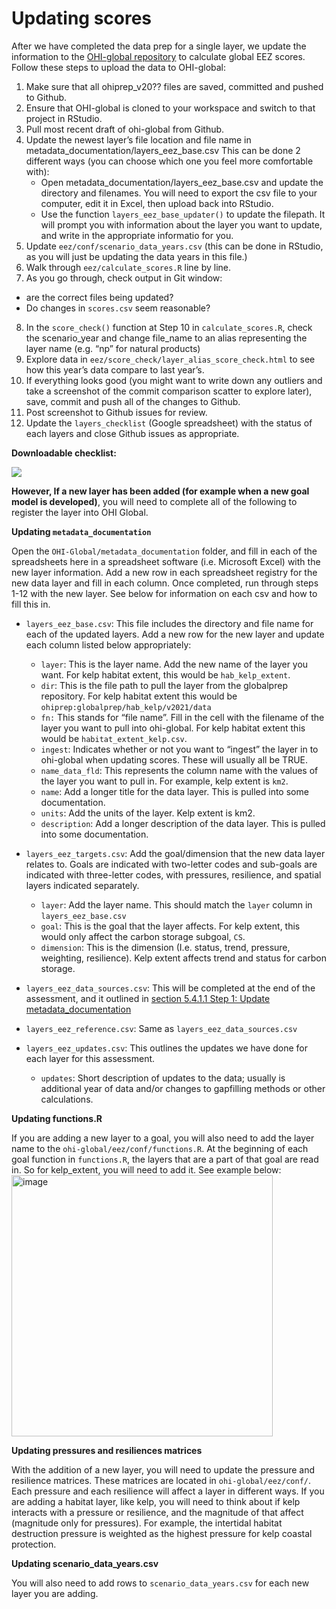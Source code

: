 # Updating scores

After we have completed the data prep for a single layer, we update the information to the [OHI-global repository](https://github.com/OHI-Science/ohi-global) to calculate global EEZ scores. Follow these steps to upload the data to OHI-global: 

1. Make sure that all ohiprep_v20?? files are saved, committed and pushed to Github.
2. Ensure that OHI-global is cloned to your workspace and switch to that project in RStudio.
3. Pull most recent draft of ohi-global from Github. 
4. Update the newest layer's file location and file name in metadata_documentation/layers_eez_base.csv This can be done 2 different ways (you can choose which one you feel more comfortable with): 
   - Open metadata_documentation/layers_eez_base.csv and update the directory and filenames. You will need to export the csv file to your computer, edit it in Excel, then upload back into RStudio. 
   - Use the function `layers_eez_base_updater()` to update the filepath. It will prompt you with information about the layer you want to update, and write in the appropriate informatio for you. 
5. Update `eez/conf/scenario_data_years.csv` (this can be done in RStudio, as you will just be updating the data years in this file.)
6. Walk through `eez/calculate_scores.R` line by line.
7. As you go through, check output in Git window:
 - are the correct files being updated? 
 - Do changes in `scores.csv` seem reasonable?
8. In the `score_check()` function at Step 10 in `calculate_scores.R`, check the scenario_year and change file_name to an alias representing the layer name (e.g. "np" for natural products)
9. Explore data in `eez/score_check/layer_alias_score_check.html` to see how this year's data compare to last year's. 
10. If everything looks good (you might want to write down any outliers and take a screenshot of the commit comparison scatter to explore later), save, commit and push all of the changes to Github. 
11. Post screenshot to Github issues for review. 
12. Update the `layers_checklist` (Google spreadsheet) with the status of each layers and close Github issues as appropriate.


**Downloadable checklist:**

![](https://docs.google.com/drawings/d/e/2PACX-1vR2O34eRTfr6ekZBVXXwsqLwq_BJaSWauXrTHebhLYTgsAuKPccrIk3_gKeJCXvuL-Pxg_anSm2yDNs/pub?w=927&h=585)


**However, If a new layer has been added (for example when a new goal model is developed)**, you will need to complete all of the following to register the layer into OHI Global. 


**Updating `metadata_documentation`**

Open the `OHI-Global/metadata_documentation` folder, and fill in each of the spreadsheets here in a spreadsheet software (i.e. Microsoft Excel) with the new layer information. Add a new row in each spreadsheet registry for the new data layer and fill in each column. Once completed, run through steps 1-12 with the new layer. See below for information on each csv and how to fill this in. 

 - `layers_eez_base.csv`: This file includes the directory and file name for each of the updated layers. Add a new row for the new layer and update each column listed below appropriately: 
    - `layer`: This is the layer name. Add the new name of the layer you want. For kelp habitat extent, this would be `hab_kelp_extent`.
    - `dir`: This is the file path to pull the layer from the globalprep repository. For kelp habitat extent this would be `ohiprep:globalprep/hab_kelp/v2021/data`
    - `fn:` This stands for "file name". Fill in the cell with the filename of the layer you want to pull into ohi-global. For kelp habitat extent this would be `habitat_extent_kelp.csv`.
    - `ingest`: Indicates whether or not you want to "ingest" the layer in to ohi-global when updating scores. These will usually all be TRUE. 
    - `name_data_fld`: This represents the column name with the values of the layer you want to pull in. For example, kelp extent is `km2`. 
    - `name`: Add a longer title for the data layer. This is pulled into some documentation. 
    - `units`: Add the units of the layer. Kelp extent is km2. 
    - `description`: Add a longer description of the data layer. This is pulled into some documentation. 


 - `layers_eez_targets.csv`: Add the goal/dimension that the new data layer relates to. Goals are indicated with two-letter codes and sub-goals are indicated with three-letter codes, with pressures, resilience, and spatial layers indicated separately.
    - `layer`: Add the layer name. This should match the `layer` column in `layers_eez_base.csv`
    - `goal`: This is the goal that the layer affects. For kelp extent, this would only affect the carbon storage subgoal, `CS`. 
    - `dimension`: This is the dimension (I.e. status, trend, pressure, weighting, resilience). Kelp extent affects trend and status for carbon storage. 


 - `layers_eez_data_sources.csv`: This will be completed at the end of the assessment, and it outlined in [section 5.4.1.1 Step 1: Update metadata_documentation](http://ohi-science.org/ohi-global-guide/finalizing-the-global-assessment.html#step-1-update-metadata_documentation)

 - `layers_eez_reference.csv`: Same as `layers_eez_data_sources.csv`

 - `layers_eez_updates.csv`: This outlines the updates we have done for each layer for this assessment. 
    - `updates`: Short description of updates to the data; usually is additional year of data and/or changes to gapfilling methods or other calculations.
    
    
**Updating functions.R**

If you are adding a new layer to a goal, you will also need to add the layer name to the `ohi-global/eez/conf/functions.R`. At the beginning of each goal function in `functions.R`, the layers that are a part of that goal are read in. So for kelp_extent, you will need to add it. See example below: 
<img width="418" alt="image" src="https://user-images.githubusercontent.com/33332753/184976526-da9e66f7-5eee-4e62-9f52-261156045d40.png">

**Updating pressures and resiliences matrices**

With the addition of a new layer, you will need to update the pressure and resilience matrices. These matrices are located in `ohi-global/eez/conf/`. Each pressure and each resilience will affect a layer in different ways. If you are adding a habitat layer, like kelp, you will need to think about if kelp interacts with a pressure or resilience, and the magnitude of that affect (magnitude only for pressures). For example, the intertidal habitat destruction pressure is weighted as the highest pressure for kelp coastal protection. 


**Updating scenario_data_years.csv**

You will also need to add rows to `scenario_data_years.csv` for each new layer you are adding. 
